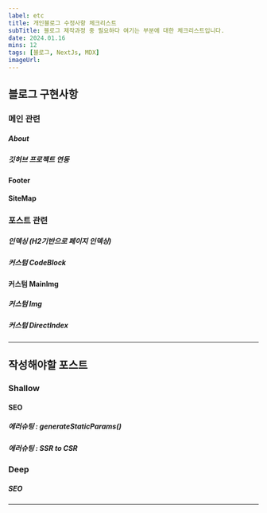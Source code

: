 ```yaml
---
label: etc
title: 개인블로그 수정사항 체크리스트
subTitle: 블로그 제작과정 중 필요하다 여기는 부분에 대한 체크리스트입니다.
date: 2024.01.16
mins: 12
tags: [블로그, NextJs, MDX]
imageUrl:
---
```

      
      
## 블로그 구현사항

### 메인 관련

##### About
##### 깃허브 프로젝트 연동
#### Footer
#### SiteMap

### 포스트 관련

##### 인덱싱 (H2기반으로 페이지 인덱싱)
##### 커스텀 CodeBlock
#### 커스텀 MainImg
##### 커스텀 Img
##### 커스텀 DirectIndex

---

## 작성해야할 포스트

### Shallow

#### SEO
##### 에러슈팅 : generateStaticParams()
##### 에러슈팅 : SSR to CSR

### Deep

##### SEO

---

